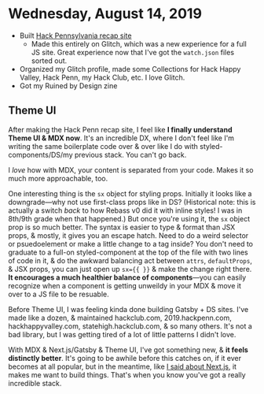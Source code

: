 # Wednesday, August 14, 2019

- Built [Hack Pennsylvania recap site](https://hackpenn.com)
  - Made this entirely on Glitch, which was a new experience for a full JS site. Great experience now that I've got the `watch.json` files sorted out.
- Organized my Glitch profile, made some Collections for Hack Happy Valley, Hack Penn, my Hack Club, etc. I love Glitch.
- Got my Ruined by Design zine

## Theme UI

After making the Hack Penn recap site, I feel like __I finally understand Theme UI & MDX now__.
It's an incredible DX, where I don't feel like I'm writing the same boilerplate code
over & over like I do with styled-components/DS/my previous stack. You can't go back.

I _love_ how with MDX, your content is separated from your code. Makes it so much more approachable, too.

One interesting thing is the `sx` object for styling props.
Initially it looks like a downgrade—why not use first-class props like in DS?
(Historical note: this is actually a switch _back_ to how Rebass v0 did it with inline styles!
I was in 8th/9th grade when that happened.)
But once you're using it, the `sx` object prop is so much better. The syntax is easier to type & format
than JSX props, & mostly, it gives you an escape hatch. Need to do a weird selector or psuedoelement or
make a little change to a tag inside? You don't need to graduate to a full-on styled-component at the
top of the file with two lines of code in it, & do the awkward balancing act between `attrs`,
`defaultProps`, & JSX props, you can just open up `sx={{ }}` & make the change right there. __It encourages
a much healthier balance of components__—you can easily recognize when a component is getting unweildy in
your MDX & move it over to a JS file to be resuable.

Before Theme UI, I was feeling kinda done building Gatsby + DS sites. I've made like a dozen, & maintained
hackclub.com, 2019.hackpenn.com, hackhappyvalley.com, statehigh.hackclub.com, & so many others. It's not a
bad library, but I was getting tired of a lot of little patterns I didn't love.

With MDX & Next.js/Gatsby & Theme UI, I've got something new, & __it feels distinctly better__. It's going to be
awhile before this catches on, if it ever becomes at all popular, but in the meantime, like [I said about
Next.js](https://twitter.com/lachlanjc/status/1160979484637618177?s=20), it makes me want to build things.
That's when you know you've got a really incredible stack.
